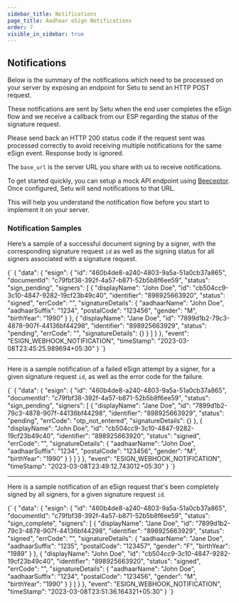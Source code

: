 ```yaml
---
sidebar_title: Notifications
page_title: Aadhaar eSign Notifications
order: 7
visible_in_sidebar: true
---
```


## Notifications

Below is the summary of the notifications which need to be processed on your server by exposing an endpoint for Setu to send an HTTP POST request.

These notifications are sent by Setu when the end user completes the eSign flow and we receive a callback from our ESP regarding the status of the signature request.

<Callout type="tip">
  Please send back an HTTP 200 status code if the request sent was processed
  correctly to avoid receiving multiple notifications for the same eSign event.
  Response body is ignored.
</Callout>
<br />

The `base_url` is the server URL you share with us to receive notifications.

To get started quickly, you can setup a mock API endpoint using <a href="https://beeceptor.com/" target="_blank">Beeceptor</a>. Once configured, Setu will send notifications to that URL.

This will help you understand the notification flow before you start to implement it on your server.

### Notification Samples

Here’s a sample of a successful document signing by a signer, with the corresponding signature request `id` as well as the signing status for all signers associated with a signature request.

<CodeBlockWithCopy language="json">
  {`
  {
    "data": {
      "esign": {
        "id": "460b4de8-a240-4803-9a5a-51a0cb37a865",
        "documentId": "c79fbf38-392f-4a57-b871-52b5b8f6ee59",
        "status": "sign_pending",
        "signers": [
          {
            "displayName": "John Doe",
            "id": "cb504cc9-3c10-4847-9282-19cf23b49c40",
            "identifier": "898925663920",
            "status": "signed",
            "errCode": "",
            "signatureDetails": {
              "aadhaarName": "John Doe",
              "aadhaarSuffix": "1234",
              "postalCode": "123456",
              "gender": "M",
              "birthYear": "1990"
            }
          },
          {
            "displayName": "Jane Doe",
            "id": "7899d1b2-79c3-4878-907f-44136bf44298",
            "identifier": "898925663929",
            "status": "pending",
            "errCode": "",
            "signatureDetails": {}
          }
        ]
      }
    },
    "event": "ESIGN_WEBHOOK_NOTIFICATION",
    "timeStamp": "2023-03-08T23:45:25.989694+05:30"
  }
  `}
</CodeBlockWithCopy>

<hr class="tertiary" />

Here is a sample notification of a failed eSign attempt by a signer, for a given signature request `id`, as well as the error code for the failure.

<CodeBlockWithCopy language="json">
  {`
  {
    "data": {
      "esign": {
        "id": "460b4de8-a240-4803-9a5a-51a0cb37a865",
        "documentId": "c79fbf38-392f-4a57-b871-52b5b8f6ee59",
        "status": "sign_pending",
        "signers": [
          {
            "displayName": "Jane Doe",
            "id": "7899d1b2-79c3-4878-907f-44136bf44298",
            "identifier": "898925663929",
            "status": "pending",
            "errCode": "otp_not_entered",
            "signatureDetails": {}
          },
          {
            "displayName": "John Doe",
            "id": "cb504cc9-3c10-4847-9282-19cf23b49c40",
            "identifier": "898925663920",
            "status": "signed",
            "errCode": "",
            "signatureDetails": {
              "aadhaarName": "John Doe",
              "aadhaarSuffix": "1234",
              "postalCode": "123456",
              "gender": "M",
              "birthYear": "1990"
            }
          }
        ]
      }
    },
    "event": "ESIGN_WEBHOOK_NOTIFICATION",
    "timeStamp": "2023-03-08T23:49:12.743012+05:30"
  }
  `}
</CodeBlockWithCopy>

<hr class="tertiary" />

Here is a sample notification of an eSign request that's been completely signed by all signers, for a given signature request `id`.

<CodeBlockWithCopy language="json">
  {`
  {
    "data": {
      "esign": {
        "id": "460b4de8-a240-4803-9a5a-51a0cb37a865",
        "documentId": "c79fbf38-392f-4a57-b871-52b5b8f6ee59",
        "status": "sign_complete",
        "signers": [
          {
            "displayName": "Jane Doe",
            "id": "7899d1b2-79c3-4878-907f-44136bf44298",
            "identifier": "898925663929",
            "status": "signed",
            "errCode": "",
            "signatureDetails": {
              "aadhaarName": "Jane Doe",
              "aadhaarSuffix": "1235",
              "postalCode": "123457",
              "gender": "F",
              "birthYear": "1989"
            }
          },
          {
            "displayName": "John Doe",
            "id": "cb504cc9-3c10-4847-9282-19cf23b49c40",
            "identifier": "898925663920",
            "status": "signed",
            "errCode": "",
            "signatureDetails": {
              "aadhaarName": "John Doe",
              "aadhaarSuffix": "1234",
              "postalCode": "123456",
              "gender": "M",
              "birthYear": "1990"
            }
          }
        ]
      }
    },
    "event": "ESIGN_WEBHOOK_NOTIFICATION",
    "timeStamp": "2023-03-08T23:51:36.164321+05:30"
  }
  `}
</CodeBlockWithCopy>

<WasPageHelpful />
